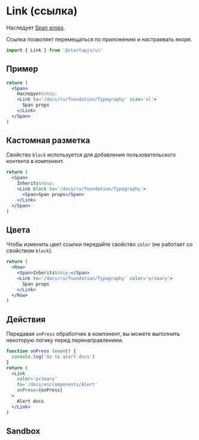 
# Link (ссылка)

Наследует [Span props](/docs/ru/foundation/Typography).

Ссылка позволяет перемещаться по приложению и настраивать якоря.

```jsx
import { Link } from '@startupjs/ui'
```

## Пример

```jsx example
return (
  <Span>
    Наследует&nbsp;
    <Link to='/docs/ru/foundation/Typography' size='xl'>
      Span props
    </Link>
  </Span>
)
```

## Кастомная разметка

Свойство `block` используется для добавления пользовательского контента в компонент.

```jsx example
return (
  <Span>
    Inherits&nbsp;
    <Link block to='/docs/ru/foundation/Typography'>
      <Span>Span props</Span>
    </Link>
  </Span>
)
```

## Цвета

Чтобы изменить цвет ссылки передайте свойство `color` (не работает со свойством `block`).

```jsx example
return (
  <Row>
    <Span>Inherits&nbsp;</Span>
    <Link to='/docs/ru/foundation/Typography' color='primary'>
      Span props
    </Link>
  </Row>
)
```

## Действия

Передавая `onPress` обработчик в компонент, вы можете выполнить некоторую логику перед перенаправлением.

```jsx example
function onPress (event) {
  console.log('Go to alert docs')
}
return (
  <Link
    color='primary'
    to='/docs/en/components/Alert'
    onPress={onPress}
  >
    Alert docs
  </Link>
)
```

## Sandbox

<Sandbox Component={Link} />
